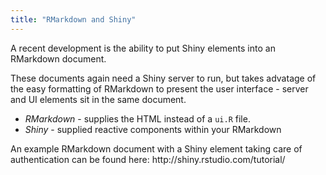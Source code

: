 ```yaml
---
title: "RMarkdown and Shiny"
---
```


A recent development is the ability to put Shiny elements into an RMarkdown document. 

These documents again need a Shiny server to run, but takes advatage of the easy formatting of RMarkdown to present the user interface - server and UI elements sit in the same document.

* *RMarkdown* - supplies the HTML instead of a `ui.R` file.
* *Shiny* - supplied reactive components within your RMarkdown

An example RMarkdown document with a Shiny element taking care of authentication can be found here:
http://shiny.rstudio.com/tutorial/

